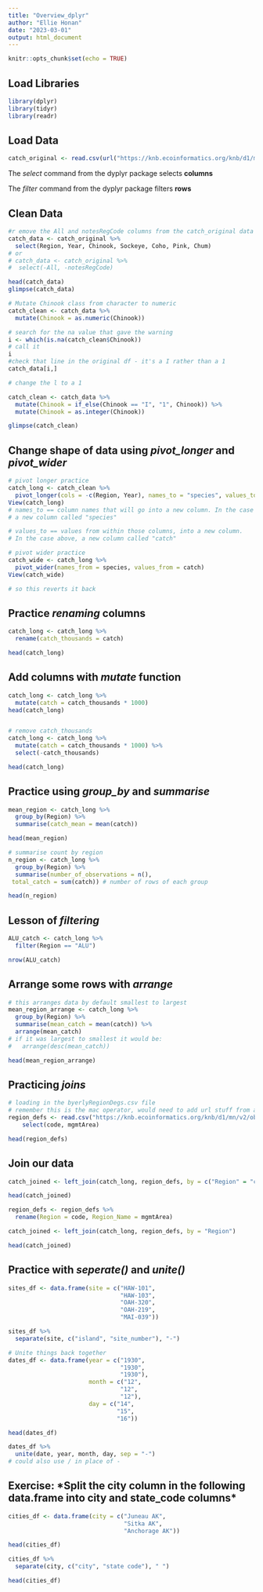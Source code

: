 ```yaml
---
title: "Overview_dplyr"
author: "Ellie Honan"
date: "2023-03-01"
output: html_document
---
```


```r
knitr::opts_chunk$set(echo = TRUE)
```

## Load Libraries

```r
library(dplyr)
library(tidyr)
library(readr)
```

## Load Data

```r
catch_original <- read.csv(url("https://knb.ecoinformatics.org/knb/d1/mn/v2/object/df35b.302.1", method = "libcurl"))
```

The *select* command from the dyplyr package selects **columns**

The *filter* command from the dyplyr package filters **rows**

## Clean Data

```r
#r emove the All and notesRegCode columns from the catch_original data frame
catch_data <- catch_original %>% 
  select(Region, Year, Chinook, Sockeye, Coho, Pink, Chum)
# or
# catch_data <- catch_original %>% 
#  select(-All, -notesRegCode)

head(catch_data)
glimpse(catch_data)
```

```r
# Mutate Chinook class from character to numeric
catch_clean <- catch_data %>% 
  mutate(Chinook = as.numeric(Chinook))

# search for the na value that gave the warning
i <- which(is.na(catch_clean$Chinook))
# call it
i
#check that line in the original df - it's a I rather than a 1
catch_data[i,]

# change the l to a 1

catch_clean <- catch_data %>% 
  mutate(Chinook = if_else(Chinook == "I", "1", Chinook)) %>% 
  mutate(Chinook = as.integer(Chinook))

glimpse(catch_clean)
```

## Change shape of data using *pivot_longer* and *pivot_wider*

```r
# pivot longer practice
catch_long <- catch_clean %>% 
  pivot_longer(cols = -c(Region, Year), names_to = "species", values_to ="catch")
View(catch_long)
# names_to == column names that will go into a new column. In the case above, 
# a new column called "species"

# values_to == values from within those columns, into a new column. 
# In the case above, a new column called "catch"

# pivot wider practice 
catch_wide <- catch_long %>% 
  pivot_wider(names_from = species, values_from = catch)
View(catch_wide)

# so this reverts it back 
```

## Practice *renaming* columns

```r
catch_long <- catch_long %>% 
  rename(catch_thousands = catch)

head(catch_long)
```

## Add columns with *mutate* function

```r
catch_long <- catch_long %>% 
  mutate(catch = catch_thousands * 1000)
head(catch_long)


# remove catch_thousands
catch_long <- catch_long %>% 
  mutate(catch = catch_thousands * 1000) %>% 
  select(-catch_thousands)

head(catch_long)
```

## Practice using *group_by* and *summarise*

```r
mean_region <- catch_long %>% 
  group_by(Region) %>% 
  summarise(catch_mean = mean(catch))

head(mean_region)

# summarise count by region 
n_region <- catch_long %>% 
  group_by(Region) %>%
  summarise(number_of_observations = n(), 
 total_catch = sum(catch)) # number of rows of each group

head(n_region)

```

## Lesson of *filtering*

```r
ALU_catch <- catch_long %>% 
  filter(Region == "ALU")

nrow(ALU_catch)

```

## Arrange some rows with *arrange*

```r
# this arranges data by default smallest to largest
mean_region_arrange <- catch_long %>% 
  group_by(Region) %>% 
  summarise(mean_catch = mean(catch)) %>% 
  arrange(mean_catch)
# if it was largest to smallest it would be: 
#   arrange(desc(mean_catch))

head(mean_region_arrange)

```

## Practicing *joins*

```r
# loading in the byerlyRegionDegs.csv file
# remember this is the mac operator, would need to add url stuff from above
region_defs <- read.csv("https://knb.ecoinformatics.org/knb/d1/mn/v2/object/df35b.303.1") %>% 
    select(code, mgmtArea)

head(region_defs)
```

## Join our data

```r
catch_joined <- left_join(catch_long, region_defs, by = c("Region" = "code"))

head(catch_joined)

```

```r
region_defs <- region_defs %>% 
  rename(Region = code, Region_Name = mgmtArea)

catch_joined <- left_join(catch_long, region_defs, by = "Region")

head(catch_joined)
```

## Practice with *seperate()* and *unite()*

```r
sites_df <- data.frame(site = c("HAW-101",
                                "HAW-103",
                                "OAH-320",
                                "OAH-219",
                                "MAI-039"))

sites_df %>%
  separate(site, c("island", "site_number"), "-")

```

```r
# Unite things back together
dates_df <- data.frame(year = c("1930",
                                "1930",
                                "1930"),
                       month = c("12",
                                "12",
                                "12"),
                       day = c("14",
                               "15",
                               "16"))

head(dates_df)

dates_df %>% 
  unite(date, year, month, day, sep = "-")
# could also use / in place of - 
```

## Exercise: \*Split the city column in the following data.frame into city and state_code columns\*

```r
cities_df <- data.frame(city = c("Juneau AK", 
                                 "Sitka AK", 
                                 "Anchorage AK"))

head(cities_df)

cities_df %>%
  separate(city, c("city", "state code"), " ")

head(cities_df)

```


